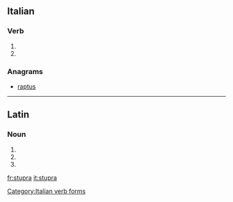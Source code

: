 ==Italian==

===Verb===
{{head|it|verb form}}

# {{conjugation of|stuprare||3|s|pres|ind|lang=it}}
# {{conjugation of|stuprare||2|s|imp|lang=it}}

===Anagrams===
* [[raptus#Italian|raptus]]

[[Category:Italian verb forms]]

----

==Latin==

===Noun===
{{la-noun-form|stupra}}

# {{inflection of|stuprum||nom|p|lang=la}}
# {{inflection of|stuprum||acc|p|lang=la}}
# {{inflection of|stuprum||voc|p|lang=la}}

[[fr:stupra]]
[[it:stupra]]